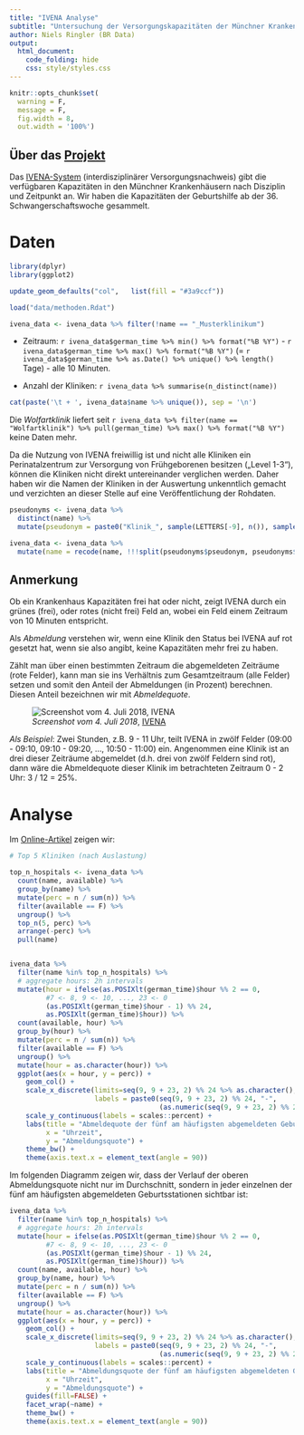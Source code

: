 ```yaml
---
title: "IVENA Analyse"
subtitle: "Untersuchung der Versorgungskapazitäten der Münchner Krankenhäuser im Bereich Geburtshilfe"
author: Niels Ringler (BR Data)
output:
  html_document:
    code_folding: hide
    css: style/styles.css
---
```


```r
knitr::opts_chunk$set(
  warning = F,
  message = F,
  fig.width = 8,
  out.width = '100%')
```

## Über das [Projekt](https://www.br.de/nachrichten/geburtsstationen-in-muenchen-nachts-wirds-eng-100.html)

Das [IVENA-System](https://www.ivena-muenchen.de/leitstellenansicht.php?si=&bereich_id=103001&fb_id=fb00000000310_01) (interdisziplinärer Versorgungsnachweis) gibt die verfügbaren Kapazitäten in den Münchner Krankenhäusern nach Disziplin und Zeitpunkt an. Wir haben die Kapazitäten der Geburtshilfe ab der 36. Schwangerschaftswoche gesammelt.


# Daten

```r
library(dplyr)
library(ggplot2)

update_geom_defaults("col",   list(fill = "#3a9ccf"))

load("data/methoden.Rdat")

ivena_data <- ivena_data %>% filter(!name == "_Musterklinikum")

```

* Zeitraum: `r ivena_data$german_time %>% min() %>% format("%B %Y")` - `r ivena_data$german_time %>% max() %>% format("%B %Y")` (= `r ivena_data$german_time %>% as.Date() %>% unique() %>% length()` Tage) - alle 10 Minuten.

* Anzahl der Kliniken: `r ivena_data %>% summarise(n_distinct(name))`
```r
cat(paste('\t + ', ivena_data$name %>% unique()), sep = '\n')
```

Die *Wolfartklinik* liefert seit `r ivena_data %>% filter(name == "Wolfartklinik") %>% pull(german_time) %>% max() %>% format("%B %Y")` keine Daten mehr.

Da die Nutzung von IVENA freiwillig ist und nicht alle Kliniken ein Perinatalzentrum zur Versorgung von Frühgeborenen besitzen („Level 1-3“), können die Kliniken nicht direkt untereinander verglichen werden. Daher haben wir die Namen der Kliniken in der Auswertung unkenntlich gemacht und verzichten an dieser Stelle auf eine Veröffentlichung der Rohdaten.

```r
pseudonyms <- ivena_data %>% 
  distinct(name) %>% 
  mutate(pseudonym = paste0("Klinik_", sample(LETTERS[-9], n()), sample(0:9, n(), replace = T)))

ivena_data <- ivena_data %>%
  mutate(name = recode(name, !!!split(pseudonyms$pseudonym, pseudonyms$name)))
```

## Anmerkung

Ob ein Krankenhaus Kapazitäten frei hat oder nicht, zeigt IVENA durch ein grünes (frei), oder rotes (nicht frei) Feld an, wobei ein Feld einem Zeitraum von 10 Minuten entspricht.

Als *Abmeldung* verstehen wir, wenn eine Klinik den Status bei IVENA auf rot gesetzt hat, wenn sie also angibt, keine Kapazitäten mehr frei zu haben.

Zählt man über einen bestimmten Zeitraum die abgemeldeten Zeiträume (rote Felder), kann man sie ins Verhältnis zum Gesamtzeitraum (alle Felder) setzen und somit den Anteil der Abmeldungen (in Prozent) berechnen. Diesen Anteil bezeichnen wir mit *Abmeldequote*.

![*Screenshot vom 4. Juli 2018*, [IVENA](https://www.ivena-muenchen.de/leitstellenansicht.php?si=&bereich_id=103001&fb_id=fb00000000310_01)](chart/ivena-example.jpg)

*Als Beispiel*:
Zwei Stunden, z.B. 9 - 11 Uhr, teilt IVENA in zwölf Felder (09:00 - 09:10, 09:10 - 09:20, ..., 10:50 - 11:00) ein. Angenommen eine Klinik ist an drei dieser Zeiträume abgemeldet (d.h. drei von zwölf Feldern sind rot), dann wäre die Abmeldequote dieser Klinik im betrachteten Zeitraum 0 - 2 Uhr: 3 / 12 = 25%.



# Analyse

Im [Online-Artikel](https://www.br.de/nachrichten/geburtsstationen-in-muenchen-nachts-wirds-eng-100.html) zeigen wir:

```r

# Top 5 Kliniken (nach Auslastung)

top_n_hospitals <- ivena_data %>%
  count(name, available) %>%
  group_by(name) %>%
  mutate(perc = n / sum(n)) %>%
  filter(available == F) %>%
  ungroup() %>% 
  top_n(5, perc) %>% 
  arrange(-perc) %>% 
  pull(name)


ivena_data %>%
  filter(name %in% top_n_hospitals) %>% 
  # aggregate hours: 2h intervals
  mutate(hour = ifelse(as.POSIXlt(german_time)$hour %% 2 == 0,
         #7 <- 8, 9 <- 10, ..., 23 <- 0 
         (as.POSIXlt(german_time)$hour - 1) %% 24,
         as.POSIXlt(german_time)$hour)) %>%
  count(available, hour) %>%
  group_by(hour) %>%
  mutate(perc = n / sum(n)) %>%
  filter(available == F) %>%
  ungroup() %>% 
  mutate(hour = as.character(hour)) %>% 
  ggplot(aes(x = hour, y = perc)) +
    geom_col() +
    scale_x_discrete(limits=seq(9, 9 + 23, 2) %% 24 %>% as.character(),
                     labels = paste0(seq(9, 9 + 23, 2) %% 24, "-", 
                                     (as.numeric(seq(9, 9 + 23, 2) %% 24) + 2) %% 24, "h")) +
    scale_y_continuous(labels = scales::percent) +
    labs(title = "Abmeldequote der fünf am häufigsten abgemeldeten Geburtsstationen",
         x = "Uhrzeit",
         y = "Abmeldungsquote") + 
    theme_bw() +
    theme(axis.text.x = element_text(angle = 90))

```

Im folgenden Diagramm zeigen wir, dass der Verlauf der oberen Abmeldungsquote nicht nur im Durchschnitt, sondern in jeder einzelnen der fünf am häufigsten abgemeldeten Geburtsstationen sichtbar ist:

```r
ivena_data %>%
  filter(name %in% top_n_hospitals) %>% 
  # aggregate hours: 2h intervals
  mutate(hour = ifelse(as.POSIXlt(german_time)$hour %% 2 == 0,
         #7 <- 8, 9 <- 10, ..., 23 <- 0 
         (as.POSIXlt(german_time)$hour - 1) %% 24,
         as.POSIXlt(german_time)$hour)) %>%
  count(name, available, hour) %>%
  group_by(name, hour) %>%
  mutate(perc = n / sum(n)) %>%
  filter(available == F) %>%
  ungroup() %>% 
  mutate(hour = as.character(hour)) %>% 
  ggplot(aes(x = hour, y = perc)) +
    geom_col() +
    scale_x_discrete(limits=seq(9, 9 + 23, 2) %% 24 %>% as.character(),
                     labels = paste0(seq(9, 9 + 23, 2) %% 24, "-", 
                                     (as.numeric(seq(9, 9 + 23, 2) %% 24) + 2) %% 24, "h")) +
    scale_y_continuous(labels = scales::percent) +
    labs(title = "Abmeldungsquote der fünf am häufigsten abgemeldeten Geburtsstationen",
         x = "Uhrzeit",
         y = "Abmeldungsquote") + 
    guides(fill=FALSE) +
    facet_wrap(~name) +
    theme_bw() +
    theme(axis.text.x = element_text(angle = 90))
```
